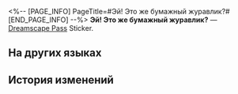 <%-- [PAGE_INFO]
PageTitle=#Эй! Это же бумажный журавлик?#
[END_PAGE_INFO] --%>
{{Предмет Инфобокс
|id          = 223258
|Изображение = Dreamscape Pass Sticker Эй! Это же бумажный журавлик.png
|Тип         = Dreamscape Pass Sticker
|Тип2        = Говорящие часы Stickers
|Инвентарь   = 
|Редкость    = 4
|Эффект      = 
|Описание    = Пронумерованные наклейки, используемые для украшения дневника сновидений. Бывают самыми разными.
|Источник1   = [[Открыто по умолчанию]]
}}
{{Описание|У него есть пушок на голове.}}
'''Эй! Это же бумажный журавлик?''' — [[Dreamscape Pass]] Sticker.

==На других языках==
{{На других языках
|en   = Hey! Isn't This The Origami Bird?
|zhs  = 哟！这不是折纸鸟吗
|zht  = 喲！這不是摺紙鳥嗎
|ja   = お！これって折り紙の小鳥じゃん！
|ko   = 오! 이거 종이새 아니야?
|es   = ¡Eh! ¿No es el pájaro de papel?
|fr   = Hé&nbsp;! Ce ne serait pas Oiseau en origami&nbsp;?
|ru   = Эй! Это же бумажный журавлик?
|th   = เฮ้! นี่มันนกกระดาษไม่ใช่เหรอ
|vi   = Ôi! Đây Không Phải Chim Giấy Sao
|de   = Hey! Ist das nicht der Origamivogel?
|id   = Hei! Ini kan Burung Origami
|pt   = Ei! Isso Não É o Pássaro De Origami Original?
}}

==История изменений==
{{История изменений|3.5}}